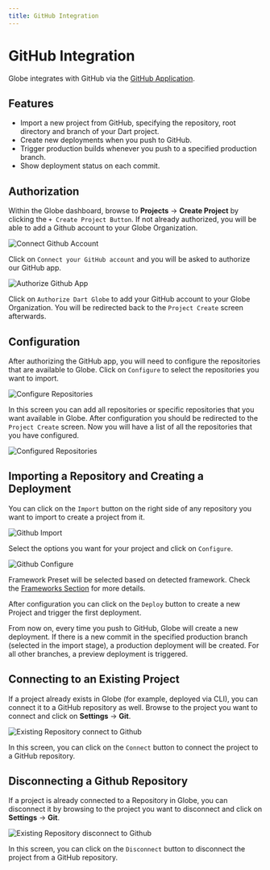 ```yaml
---
title: GitHub Integration
---
```


# GitHub Integration

Globe integrates with GitHub via the [GitHub Application](https://github.com/apps/dart-globe).

## Features

- Import a new project from GitHub, specifying the repository, root directory and branch of your Dart project.
- Create new deployments when you push to GitHub.
- Trigger production builds whenever you push to a specified production branch.
- Show deployment status on each commit.

## Authorization

Within the Globe dashboard, browse to **Projects** -> **Create Project** by clicking the `+ Create Project Button`. If not already authorized, you will be able to add a Github account to your Globe Organization.

![Connect Github Account](/assets/connect-github-account.png)

Click on `Connect your GitHub account` and you will be asked to authorize our GitHub app.

![Authorize Github App](/assets/authorize-github-app.png)

Click on `Authorize Dart Globe` to add your GitHub account to your Globe Organization. You will be redirected back to the `Project Create` screen afterwards.

## Configuration

After authorizing the GitHub app, you will need to configure the repositories that are available to Globe. Click on `Configure` to select the repositories you want to import.

![Configure Repositories](/assets/configure-github-app.png)

In this screen you can add all repositories or specific repositories that you want available in Globe. After configuration you should be redirected to the `Project Create` screen. Now you will have a list of all the repositories that you have configured.

![Configured Repositories](/assets/configured-github-repos.png)

## Importing a Repository and Creating a Deployment

You can click on the `Import` button on the right side of any repository you want to import to create a project from it.

![Github Import](/assets/github-import.png)

Select the options you want for your project and click on `Configure`.

![Github Configure](/assets/github-configure.png)

Framework Preset will be selected based on detected framework. Check the [Frameworks Section](/frameworks) for more details.

After configuration you can click on the `Deploy` button to create a new Project and trigger the first deployment.

From now on, every time you push to GitHub, Globe will create a new deployment. If there is a new commit in the specified production branch (selected in the import stage), a production deployment will be created. For all other branches, a preview deployment is triggered.

## Connecting to an Existing Project

If a project already exists in Globe (for example, deployed via CLI), you can connect it to a GitHub repository as well. Browse to the project you want to connect and click on **Settings** -> **Git**.

![Existing Repository connect to Github](/assets/connect-existing-github.png)

In this screen, you can click on the `Connect` button to connect the project to a GitHub repository.

## Disconnecting a Github Repository

If a project is already connected to a Repository in Globe, you can disconnect it by browsing to the project you want to disconnect and click on **Settings** -> **Git**.

![Existing Repository disconnect to Github](/assets/disconnect-existing-github.png)

In this screen, you can click on the `Disconnect` button to disconnect the project from a GitHub repository.
